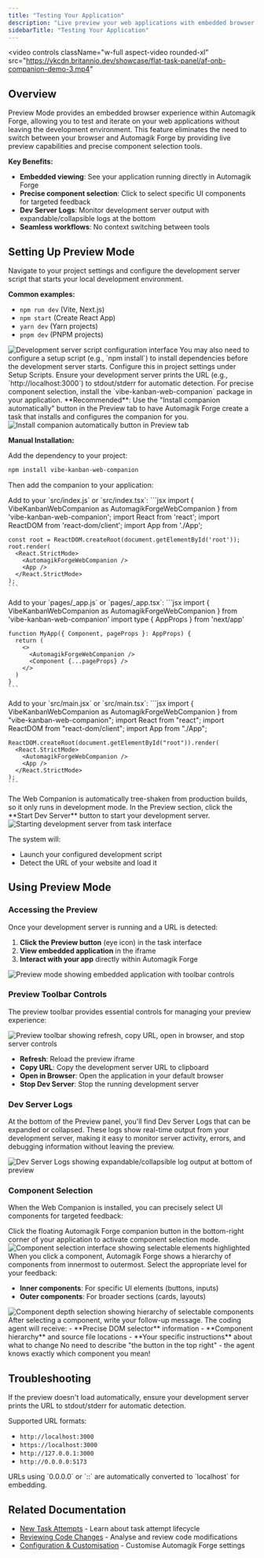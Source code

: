```yaml
---
title: "Testing Your Application"
description: "Live preview your web applications with embedded browser viewing and precise component selection for seamless development workflows"
sidebarTitle: "Testing Your Application"
---
```


<video
  controls
  className="w-full aspect-video rounded-xl"
  src="https://vkcdn.britannio.dev/showcase/flat-task-panel/af-onb-companion-demo-3.mp4"
></video>

## Overview

Preview Mode provides an embedded browser experience within Automagik Forge, allowing you to test and iterate on your web applications without leaving the development environment. This feature eliminates the need to switch between your browser and Automagik Forge by providing live preview capabilities and precise component selection tools.

**Key Benefits:**
- **Embedded viewing**: See your application running directly in Automagik Forge
- **Precise component selection**: Click to select specific UI components for targeted feedback
- **Dev Server Logs**: Monitor development server output with expandable/collapsible logs at the bottom
- **Seamless workflows**: No context switching between tools

## Setting Up Preview Mode

<Steps>
<Step title="Configure Development Server Script">
  Navigate to your project settings and configure the development server script that starts your local development environment.

  **Common examples:**
  - `npm run dev` (Vite, Next.js)
  - `npm start` (Create React App)
  - `yarn dev` (Yarn projects)
  - `pnpm dev` (PNPM projects)

  <Frame>
  <img src="/images/preview-mode-dev-script-config.png" alt="Development server script configuration interface" />
  </Frame>

  <Info>
  You may also need to configure a setup script (e.g., `npm install`) to install dependencies before the development server starts. Configure this in project settings under Setup Scripts.
  </Info>

  <Tip>
  Ensure your development server prints the URL (e.g., `http://localhost:3000`) to stdout/stderr for automatic detection.
  </Tip>
</Step>

<Step title="Install Web Companion">
  For precise component selection, install the `vibe-kanban-web-companion` package in your application.

  <Info>
  **Recommended**: Use the "Install companion automatically" button in the Preview tab to have Automagik Forge create a task that installs and configures the companion for you.
  
  <Frame>
  <img src="/images/preview-mode-install-companion-button.png" alt="Install companion automatically button in Preview tab" />
  </Frame>
  </Info>

  **Manual Installation:**

  Add the dependency to your project:
  ```bash
  npm install vibe-kanban-web-companion
  ```

  Then add the companion to your application:

  <Tabs>
  <Tab title="Create React App">
    Add to your `src/index.js` or `src/index.tsx`:
    ```jsx
    import { VibeKanbanWebCompanion as AutomagikForgeWebCompanion } from 'vibe-kanban-web-companion';
    import React from 'react';
    import ReactDOM from 'react-dom/client';
    import App from './App';

    const root = ReactDOM.createRoot(document.getElementById('root'));
    root.render(
      <React.StrictMode>
        <AutomagikForgeWebCompanion />
        <App />
      </React.StrictMode>
    );
    ```
  </Tab>

  <Tab title="Next.js">
    Add to your `pages/_app.js` or `pages/_app.tsx`:
    ```jsx
    import { VibeKanbanWebCompanion as AutomagikForgeWebCompanion } from 'vibe-kanban-web-companion'
    import type { AppProps } from 'next/app'

    function MyApp({ Component, pageProps }: AppProps) {
      return (
        <>
          <AutomagikForgeWebCompanion />
          <Component {...pageProps} />
        </>
      )
    }
    ```
  </Tab>

  <Tab title="Vite">
    Add to your `src/main.jsx` or `src/main.tsx`:
    ```jsx
    import { VibeKanbanWebCompanion as AutomagikForgeWebCompanion } from "vibe-kanban-web-companion";
    import React from "react";
    import ReactDOM from "react-dom/client";
    import App from "./App";

    ReactDOM.createRoot(document.getElementById("root")).render(
      <React.StrictMode>
        <AutomagikForgeWebCompanion />
        <App />
      </React.StrictMode>
    );
    ```
  </Tab>
  </Tabs>

  <Note>
  The Web Companion is automatically tree-shaken from production builds, so it only runs in development mode.
  </Note>
</Step>

<Step title="Start Development Server">
  In the Preview section, click the **Start Dev Server** button to start your development server.

  <Frame>
  <img src="/images/preview-mode-start-dev-server.png" alt="Starting development server from task interface" />
  </Frame>

  The system will:
  - Launch your configured development script
  - Detect the URL of your website and load it
</Step>
</Steps>

## Using Preview Mode

### Accessing the Preview

Once your development server is running and a URL is detected:

1. **Click the Preview button** (eye icon) in the task interface
2. **View embedded application** in the iframe
3. **Interact with your app** directly within Automagik Forge

<Frame>
<img src="/images/af-preview-interface.png" alt="Preview mode showing embedded application with toolbar controls" />
</Frame>

### Preview Toolbar Controls

The preview toolbar provides essential controls for managing your preview experience:

<Frame>
<img src="/images/af-preview-toolbar.png" alt="Preview toolbar showing refresh, copy URL, open in browser, and stop server controls" />
</Frame>

- **Refresh**: Reload the preview iframe
- **Copy URL**: Copy the development server URL to clipboard
- **Open in Browser**: Open the application in your default browser
- **Stop Dev Server**: Stop the running development server

### Dev Server Logs

At the bottom of the Preview panel, you'll find Dev Server Logs that can be expanded or collapsed. These logs show real-time output from your development server, making it easy to monitor server activity, errors, and debugging information without leaving the preview.

<Frame>
<img src="/images/af-dev-server-logs.png" alt="Dev Server Logs showing expandable/collapsible log output at bottom of preview" />
</Frame>

### Component Selection

When the Web Companion is installed, you can precisely select UI components for targeted feedback:

<Steps>
<Step title="Activate Selection Mode">
  Click the floating Automagik Forge companion button in the bottom-right corner of your application to activate component selection mode.

  <Frame>
  <img src="/images/af-component-selection.png" alt="Component selection interface showing selectable elements highlighted" />
  </Frame>
</Step>

<Step title="Choose Component Depth">
  When you click a component, Automagik Forge shows a hierarchy of components from innermost to outermost. Select the appropriate level for your feedback:

  - **Inner components**: For specific UI elements (buttons, inputs)
  - **Outer components**: For broader sections (cards, layouts)

  <Frame>
  <img src="/images/preview-mode-component-depth.png" alt="Component depth selection showing hierarchy of selectable components" />
  </Frame>
</Step>

<Step title="Provide Targeted Feedback">
  After selecting a component, write your follow-up message. The coding agent will receive:
  - **Precise DOM selector** information
  - **Component hierarchy** and source file locations
  - **Your specific instructions** about what to change

  <Check>
  No need to describe "the button in the top right" - the agent knows exactly which component you mean!
  </Check>
</Step>
</Steps>

## Troubleshooting

If the preview doesn't load automatically, ensure your development server prints the URL to stdout/stderr for automatic detection.

Supported URL formats:
- `http://localhost:3000`
- `https://localhost:3000`
- `http://127.0.0.1:3000`
- `http://0.0.0.0:5173`

<Note>
URLs using `0.0.0.0` or `::` are automatically converted to `localhost` for embedding.
</Note>

## Related Documentation

- [New Task Attempts](/core-features/new-task-attempts) - Learn about task attempt lifecycle
- [Reviewing Code Changes](/core-features/reviewing-code-changes) - Analyse and review code modifications
- [Configuration & Customisation](/configuration-customisation/global-settings) - Customise Automagik Forge settings
